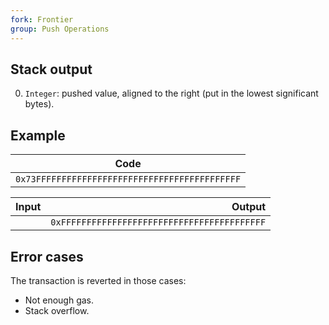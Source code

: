 ```yaml
---
fork: Frontier
group: Push Operations
---
```


## Stack output

0. `Integer`: pushed value, aligned to the right (put in the lowest significant bytes).

## Example

| Code |
|------|
| `0x73FFFFFFFFFFFFFFFFFFFFFFFFFFFFFFFFFFFFFFFF` |

| Input | Output |
|------:|-------:|
| | `0xFFFFFFFFFFFFFFFFFFFFFFFFFFFFFFFFFFFFFFFF` |

## Error cases

The transaction is reverted in those cases:
- Not enough gas.
- Stack overflow.
